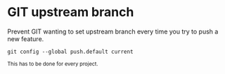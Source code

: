 # GIT upstream branch

Prevent GIT wanting to set upstream branch every time you try to push a new feature.
```shell
git config --global push.default current
``` 

<small>
This has to be done for every project.
</small>
